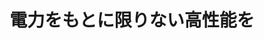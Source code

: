 ﻿---
title: "電力をもとに限りない高性能を"
category: "工学院"
vol: 26
interviewee: "深尾 正 "
url: ""
tags: ["制御","電力","導体","モータ","深尾"]
pdf: "26-2.pdf"
career: ""
pdfurl: "26-2/26-2.pdf"
preface: "深尾では半導体技術を利用して、電力の損失をなるべく少なく効率よく利用する電力制御の研究をしている。その代表であるベアリングレスモータについて紹介する。"
---
